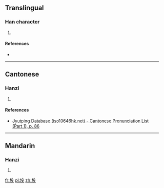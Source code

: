 ==Translingual==

===Han character===
{{Han char|rn=32|rad=土|as=04|sn=7|four=|canj=GHNE|ids=⿰土殳}}

# {{defn|Han|sort=土04}}

====References====
* {{Han ref|kx=0224.280|dkj=04913|dj=0459.170|hdz=10426.050|uh=5744|ud=22340}}

----

==Cantonese==

===Hanzi===
{{yue-hanzi|jyut=[[jik6]]|y=yik6}}

# {{defn|lang=yue|sort=土04}}

====References====
* [http://www.iso10646hk.net/jp/document/download.jsp Jyutping Database (iso10646hk.net) - Cantonese Pronunciation List (Part 1), p. 86]

----

==Mandarin==

===Hanzi===
{{cmn-hanzi|pin=[[yì]] ([[yi4]])|wg=i<sup>4</sup>}}

# {{defn|lang=cmn|sort=土04}}

[[fr:坄]]
[[pl:坄]]
[[zh:坄]]